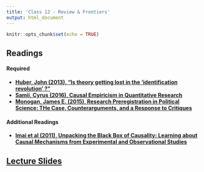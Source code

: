 ```yaml
---
title: 'Class 12 - Review & Frontiers'
output: html_document
---
```


```r
knitr::opts_chunk$set(echo = TRUE)
```

## Readings
#### Required
  - **[Huber, John (2013), "Is theory getting lost in the 'identification revolution' ?"](https://themonkeycage.org/2013/06/is-theory-getting-lost-in-the-identification-revolution/)**
  - **[Samii, Cyrus (2016), Causal Empiricism in Quantitative Research](Classes/Class_12/Readings/Samii_2016.pdf)**
  - **[Monogan, James E. (2015), Research Preregistration in Political Science: THe Case, Counterarguments, and a Response to Critiques](Classes/Class_12/Readings/Monogan Pre-Registration.pdf)**

#### Additional Readings
  - **[Imai et al (2011), Unpacking the Black Box of Causality: Learning about Causal Mechanisms from Experimental and Observational Studies](https://imai.fas.harvard.edu/research/files/mediationP.pdf)**

## [Lecture Slides](Classes/Class_12/Slides_Summary_v4.pdf)
